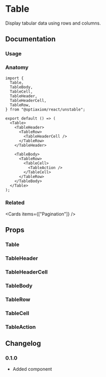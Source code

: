 
# Table

Display tabular data using rows and columns.

## Documentation

### Usage

<Demo component="table/usage" />

### Anatomy

```tsx
import {
  Table,
  TableBody,
  TableCell,
  TableHeader,
  TableHeaderCell,
  TableRow,
} from "@optiaxiom/react/unstable";

export default () => (
  <Table>
    <TableHeader>
      <TableRow>
        <TableHeaderCell />
      </TableRow>
    </TableHeader>

    <TableBody>
      <TableRow>
        <TableCell>
          <TableAction />
        </TableCell>
      </TableRow>
    </TableBody>
  </Table>
);
```

### Related

<Cards items={["Pagination"]} />

## Props

### Table

<PropsTable component="Table" />

### TableHeader

<PropsTable component="TableHeader" />

### TableHeaderCell

<PropsTable component="TableHeaderCell" />

### TableBody

<PropsTable component="TableBody" />

### TableRow

<PropsTable component="TableRow" />

### TableCell

<PropsTable component="TableCell" />

### TableAction

<PropsTable component="TableAction" />

## Changelog

### 0.1.0

- Added component

